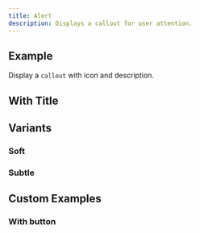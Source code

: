 ```yaml
---
title: Alert
description: Displays a callout for user attention.
---
```


## Example

Display a `callout` with icon and description.
<ComponentPreview name="alert/Default" />

## With Title

<ComponentPreview name="alert/WithTitle" />

## Variants

### Soft

<ComponentPreview name="alert/Soft" />

### Subtle

<ComponentPreview name="alert/Subtle" />


## Custom Examples

### With button

<ComponentPreview name="alert/CustomExample1" />